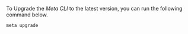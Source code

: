 To Upgrade the _Meta CLI_ to the latest version, you can run the following command below.

```shell
meta upgrade
```

